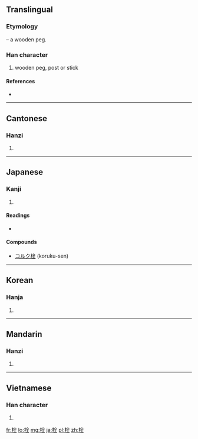 ==Translingual==
===Etymology===
{{Han compound|木|t1=wood|全|ls=psc|c1=s|c2=p}} – a wooden peg.

===Han character===
{{Han char|rn=75|rad=木|as=06|sn=10|four=4891<sub>4</sub>|canj=木人一土 (DOMG)|ids=⿰[[木]][[全]]}}

# wooden peg, post or stick

====References====
* {{Han ref|kx=0521.140|dkj=14689|dj=0910.080|hdz=21202.020|uh=6813|ud=26643|bh=AEEA|bd=44778}}

----

==Cantonese==

===Hanzi===
{{yue-hanzi|jyut=[[saan1]]|y=saan1}}

# {{defn|lang=yue|sort=木06}}

----

==Japanese==

===Kanji===
{{ja-kanji|grade=c|rs=木06}}

# {{defn|lang=ja|sort=木06}}

====Readings====
* {{ja-readings|on=[[せん]] (sen)|kun=[[せんのき]] (sennoki)}}

====Compounds====
* [[コルク栓]] (koruku-sen)

----

==Korean==

===Hanja===
{{ko-hanja|hangeul=전|eumhun=|rv=jeon|mr=chŏn|y=cen}}

# {{defn|lang=ko|sort=木06}}

----

==Mandarin==

===Hanzi===
{{cmn-hanzi|pin=[[shuān]] ([[shuan1]]), [[xī]] ([[xi1]])|wg=shuan<sup>1</sup>, hsi<sup>1</sup>}}

# {{defn|lang=cmn|sort=木06}}

----

==Vietnamese==

===Han character===
{{vi-hantu|[[xuyên]], [[thoen]], [[thuyên]]|rs=木06}}

# {{defn|lang=vi|sort=木06}}

[[fr:栓]]
[[lo:栓]]
[[mg:栓]]
[[ja:栓]]
[[pl:栓]]
[[zh:栓]]